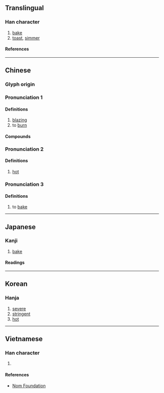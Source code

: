 {{character info/new}}
==Translingual==

===Han character===
{{Han char|rn=86|rad=火|as=10|sn=14|four=90827|canj=FYRB|ids=⿰火高}}

# [[bake]]
# [[toast]], [[simmer]]

====References====
{{Han ref|kx=0679.070|dkj=19291|dj=1090.290|hdz=32224.070|uh=7187}}

----

==Chinese==
{{zh-forms}}
===Glyph origin===
{{Han etym}}

===Pronunciation 1===
{{zh-pron
|m=hè,hù
|m-s=
|c=huk6
|c-t=
|g=
|h=pfs=
|j=
|md=
|mn=
|mn-t=
|w=
|x=
|mc=y
|oc=y
|cat=a,v
}}
<!-- check Cantonese hiu1,haau2,hok3,hok6-->

====Definitions====
{{zh-hanzi}}

# [[blazing]]
# to [[burn]]

====Compounds====
{{zh-der|熇熇}}

===Pronunciation 2===
{{zh-pron
|m=xiāo
|m-s=
|c=
|c-t=
|g=
|h=pfs=
|j=
|md=
|mn=
|mn-t=
|w=
|x=
|cat=a
}}

====Definitions====
{{zh-hanzi}}

# [[hot]]

===Pronunciation 3===
{{zh-pron
|m=kào,kǎo
|m-s=
|c=
|c-t=
|g=
|h=pfs=
|j=
|md=
|mn=
|mn-t=
|w=
|x=
|cat=v
}}

====Definitions====
{{zh-hanzi}}

# to [[bake]]

----

==Japanese==

===Kanji===
{{ja-kanji|grade=|rs=火10}}

# [[bake]]

====Readings====
{{ja-readings
|on=こく, かく, こう
|kun=あつい
}}

----

==Korean==

===Hanja===
{{ko-hanja|hangeul=[[효]], [[혹]]|eumhun=|rv=hyo, hok|mr=hyo, hok|y=hyo, hok}}

# [[severe]]
# [[stringent]]
# [[hot]]

----

==Vietnamese==

===Han character===
{{vi-readings|rs=火10|reading=hốc, cao}}

# {{defn|lang=vi|sort=火10}}

====References====
*[http://nomfoundation.org/common/nom_details.php?codepoint=7187 Nom Foundation]